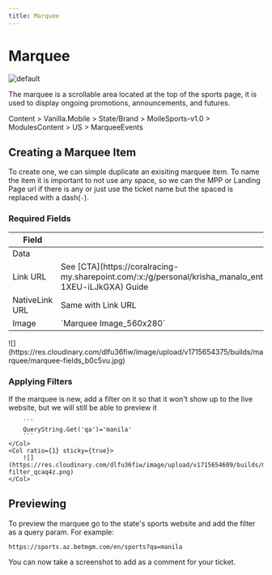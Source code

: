 ```yaml
---
title: Marquee
---
```


# Marquee

![](https://res.cloudinary.com/dlfu36fiw/image/upload/v1715654896/builds/marquee/marquee-preview_bjhqib.png "default")

The marquee is a scrollable area located at the top of the sports page, it is used to display ongoing promotions, announcements, and futures.

<Admonition type="info" title="Sitecore Path">
  Content > Vanilla.Mobile > State/Brand > MoileSports-v1.0 > ModulesContent > US > MarqueeEvents
</Admonition>

## Creating a Marquee Item

To create one, we can simple duplicate an exisiting marquee item. To name the item it is important to not use any space, so we can the MPP or Landing Page url if there is any or just use the ticket name but the spaced is replaced with a dash(`-`).

### Required Fields

<Row>
    <Col ratio={2} sticky={true}>
        <table id="cta" >
            <thead>
                <tr>
                    <th>
                        Field
                    </th>
                    <th className="w-full">
                        Value
                    </th>
                </tr>
            </thead>
            <tbody>
                <tr>
                    <td colSpan="2" className="text-center">
                        Data
                    </td>
                </tr>
                <tr>
                    <td>
                        Link URL
                    </td>
                    <td>
                        See [CTA](https://coralracing-my.sharepoint.com/:x:/g/personal/krisha_manalo_entaingroup_com/EfvRGdc4sN5MiwcmKjBu55wBGvjTEIDYp-1XEU-iLJkGXA) Guide
                    </td>
                </tr>
                <tr>
                    <td>
                        NativeLink URL
                    </td>
                    <td>
                        Same with Link URL
                    </td>
                </tr>
                <tr>
                    <td>
                        Image
                    </td>
                    <td>
                        `Marquee Image_560x280`
                    </td>
                </tr>
            </tbody>
        </table>
    </Col>
    <Col ratio={3} sticky={true}>
        <div className="*:mb-0">
            ![](https://res.cloudinary.com/dlfu36fiw/image/upload/v1715654375/builds/marquee/marquee-fields_b0c5vu.jpg) 
        </div>
    </Col>
</Row>

### Applying Filters

<Row>
    <Col ratio={1} sticky={true}>
        If the marquee is new, add a filter on it so that it won't show up to the live website, but we will still be able to preview it

        ```
        QueryString.Get('qa')='manila'
        ```
    </Col>
    <Col ratio={1} sticky={true}>
        ![](https://res.cloudinary.com/dlfu36fiw/image/upload/v1715654609/builds/marquee/marquee-filter_qcaq4z.png) 
    </Col>
</Row>

## Previewing

To preview the marquee go to the state's sports website and add the filter as a query param. For example:

```
https://sports.az.betmgm.com/en/sports?qa=manila
```

You can now take a screenshot to add as a comment for your ticket.
